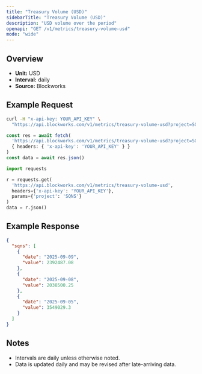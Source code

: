 ```yaml
---
title: "Treasury Volume (USD)"
sidebarTitle: "Treasury Volume (USD)"
description: "USD volume over the period"
openapi: "GET /v1/metrics/treasury-volume-usd"
mode: "wide"
---
```


## Overview

- **Unit:** USD
- **Interval:** daily
- **Source:** Blockworks

## Example Request

<CodeGroup>

```bash cURL
curl -H "x-api-key: YOUR_API_KEY" \
  "https://api.blockworks.com/v1/metrics/treasury-volume-usd?project=SQNS"
```

```typescript TypeScript
const res = await fetch(
  'https://api.blockworks.com/v1/metrics/treasury-volume-usd?project=SQNS',
  { headers: { 'x-api-key': 'YOUR_API_KEY' } }
)
const data = await res.json()
```

```python Python
import requests

r = requests.get(
  'https://api.blockworks.com/v1/metrics/treasury-volume-usd',
  headers={'x-api-key': 'YOUR_API_KEY'},
  params={'project': 'SQNS'}
)
data = r.json()
```

</CodeGroup>

## Example Response

```json
{
  "sqns": [
    {
      "date": "2025-09-09",
      "value": 2392487.08
    },
    {
      "date": "2025-09-08",
      "value": 2038500.25
    },
    {
      "date": "2025-09-05",
      "value": 3549029.3
    }
  ]
}
```

## Notes
- Intervals are daily unless otherwise noted.
- Data is updated daily and may be revised after late-arriving data.